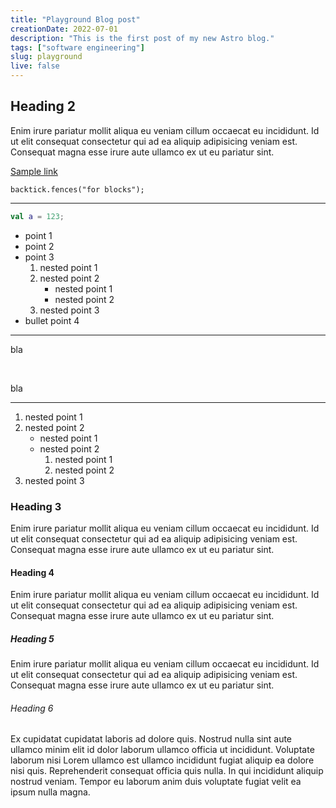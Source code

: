 ```yaml
---
title: "Playground Blog post"
creationDate: 2022-07-01
description: "This is the first post of my new Astro blog."
tags: ["software engineering"]
slug: playground
live: false
---
```


## Heading 2

Enim irure pariatur mollit aliqua eu veniam cillum occaecat eu incididunt. Id ut elit consequat consectetur qui ad ea
aliquip adipisicing veniam est. Consequat magna esse irure aute ullamco ex ut eu pariatur sint.

[Sample link](#)

```tsx
backtick.fences("for blocks");
```

---

```kotlin
val a = 123;
```

- point 1
- point 2
- point 3
  1. nested point 1
  2. nested point 2
     - nested point 1
     - nested point 2
  3. nested point 3
- bullet point 4

---

bla

<br />

bla

<hr />

1. nested point 1
2. nested point 2
   - nested point 1
   - nested point 2
     1. nested point 1
     2. nested point 2
3. nested point 3

### Heading 3

Enim irure pariatur mollit aliqua eu veniam cillum occaecat eu incididunt. Id ut elit consequat consectetur qui ad ea
aliquip adipisicing veniam est. Consequat magna esse irure aute ullamco ex ut eu pariatur sint.

#### Heading 4

Enim irure pariatur mollit aliqua eu veniam cillum occaecat eu incididunt. Id ut elit consequat consectetur qui ad ea
aliquip adipisicing veniam est. Consequat magna esse irure aute ullamco ex ut eu pariatur sint.

##### Heading 5

Enim irure pariatur mollit aliqua eu veniam cillum occaecat eu incididunt. Id ut elit consequat consectetur qui ad ea
aliquip adipisicing veniam est. Consequat magna esse irure aute ullamco ex ut eu pariatur sint.

###### Heading 6

Ex cupidatat cupidatat laboris ad dolore quis. Nostrud nulla sint aute ullamco minim elit id dolor laborum ullamco
officia ut incididunt. Voluptate laborum nisi Lorem ullamco est ullamco incididunt fugiat aliquip ea dolore nisi quis.
Reprehenderit consequat officia quis nulla. In qui incididunt aliquip nostrud veniam. Tempor eu laborum anim duis
voluptate fugiat velit ea ipsum nulla magna.
